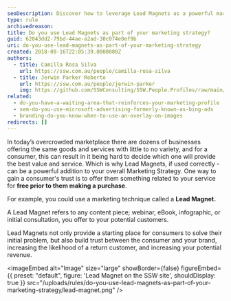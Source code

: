 ```yaml
---
seoDescription: Discover how to leverage Lead Magnets as a powerful marketing strategy, building trust with potential customers and driving revenue for your business.
type: rule
archivedreason:
title: Do you use Lead Magnets as part of your marketing strategy?
guid: 62043dd2-79bd-44ae-a2ad-30c074e0ef9b
uri: do-you-use-lead-magnets-as-part-of-your-marketing-strategy
created: 2018-08-16T22:05:39.0000000Z
authors:
  - title: Camilla Rosa Silva
    url: https://ssw.com.au/people/camilla-rosa-silva
  - title: Jerwin Parker Roberto
    url: https://ssw.com.au/people/jerwin-parker
    img: https://github.com/SSWConsulting/SSW.People.Profiles/raw/main/Jerwin-Parker/Images/Jerwin-Parker-Profile.jpg
related:
  - do-you-have-a-waiting-area-that-reinforces-your-marketing-profile
  - sem-do-you-use-microsoft-advertising-formerly-known-as-bing-ads
  - branding-do-you-know-when-to-use-an-overlay-on-images
redirects: []
---
```


In today’s overcrowded marketplace there are dozens of businesses offering the same goods and services with little to no variety, and for a consumer, this can result in it being hard to decide which one will provide the best value and service. Which is why Lead Magnets, if used correctly - can be a powerful addition to your overall Marketing Strategy.
One way to gain a consumer's trust is to offer them something related to your service for **free prior to them making a** **purchase**.

For example, you could use a marketing technique called a **Lead Magnet.**

A Lead Magnet refers to any content piece; webinar, eBook, infographic, or initial consultation, you offer to your potential customers.

Lead Magnets not only provide a starting place for consumers to solve their initial problem, but also build trust between the consumer and your brand, increasing the likelihood of a return customer, and increasing your potential revenue.


<imageEmbed
  alt="Image"
  size="large"
  showBorder={false}
  figureEmbed={{
    preset: "default",
    figure: 'Lead Magnet on the SSW site',
    shouldDisplay: true
  }}
  src="/uploads/rules/do-you-use-lead-magnets-as-part-of-your-marketing-strategy/lead-magnet.png"
/>